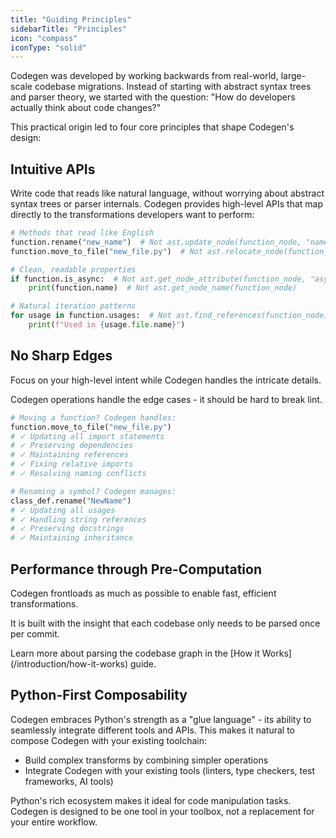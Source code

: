 ```yaml
---
title: "Guiding Principles"
sidebarTitle: "Principles"
icon: "compass"
iconType: "solid"
---
```


Codegen was developed by working backwards from real-world, large-scale codebase migrations. Instead of starting with abstract syntax trees and parser theory, we started with the question: "How do developers actually think about code changes?"

This practical origin led to four core principles that shape Codegen's design:

## Intuitive APIs

Write code that reads like natural language, without worrying about abstract syntax trees or parser internals. Codegen provides high-level APIs that map directly to the transformations developers want to perform:

```python
# Methods that read like English
function.rename("new_name")  # Not ast.update_node(function_node, "name", "new_name")
function.move_to_file("new_file.py")  # Not ast.relocate_node(function_node, "new_file.py")

# Clean, readable properties
if function.is_async:  # Not ast.get_node_attribute(function_node, "async")
    print(function.name)  # Not ast.get_node_name(function_node)

# Natural iteration patterns
for usage in function.usages:  # Not ast.find_references(function_node)
    print(f"Used in {usage.file.name}")
```

## No Sharp Edges

Focus on your high-level intent while Codegen handles the intricate details.

Codegen operations handle the edge cases - it should be hard to break lint.

```python
# Moving a function? Codegen handles:
function.move_to_file("new_file.py")
# ✓ Updating all import statements
# ✓ Preserving dependencies
# ✓ Maintaining references
# ✓ Fixing relative imports
# ✓ Resolving naming conflicts

# Renaming a symbol? Codegen manages:
class_def.rename("NewName")
# ✓ Updating all usages
# ✓ Handling string references
# ✓ Preserving docstrings
# ✓ Maintaining inheritance
```

## Performance through Pre-Computation

Codegen frontloads as much as possible to enable fast, efficient transformations.

It is built with the insight that each codebase only needs to be parsed once per commit.

<Tip>
  Learn more about parsing the codebase graph in the [How it
  Works](/introduction/how-it-works) guide.
</Tip>

## Python-First Composability

Codegen embraces Python's strength as a "glue language" - its ability to seamlessly integrate different tools and APIs. This makes it natural to compose Codegen with your existing toolchain:

- Build complex transforms by combining simpler operations
- Integrate Codegen with your existing tools (linters, type checkers, test frameworks, AI tools)

<Note>
  Python's rich ecosystem makes it ideal for code manipulation tasks. Codegen is
  designed to be one tool in your toolbox, not a replacement for your entire
  workflow.
</Note>
